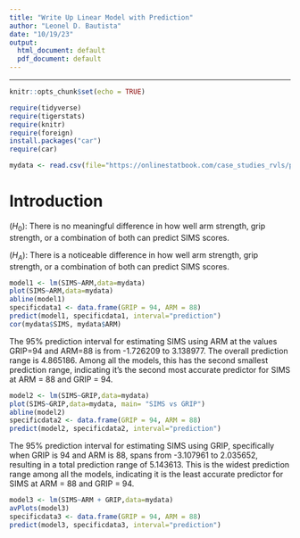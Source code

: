 ```yaml
---
title: "Write Up Linear Model with Prediction"
author: "Leonel D. Bautista"
date: "10/19/23"
output:
  html_document: default 
  pdf_document: default
---
```


---

```r
knitr::opts_chunk$set(echo = TRUE)
```

```r
require(tidyverse)
require(tigerstats)
require(knitr)
require(foreign)
install.packages("car")
require(car)

mydata <- read.csv(file="https://onlinestatbook.com/case_studies_rvls/physical_strength/data.txt",sep="",header=TRUE)

```

# Introduction

($H_0$): There is no meaningful difference in how well arm strength, grip strength, or a combination of both can predict SIMS scores.

($H_A$): There is a noticeable difference in how well arm strength, grip strength, or a combination of both can predict SIMS scores. 

```r
model1 <- lm(SIMS~ARM,data=mydata)
plot(SIMS~ARM,data=mydata)
abline(model1)
specificdata1 <- data.frame(GRIP = 94, ARM = 88)
predict(model1, specificdata1, interval="prediction")
cor(mydata$SIMS, mydata$ARM)
```

The 95% prediction interval for estimating SIMS using ARM at the values GRIP=94 and ARM=88 is from -1.726209 to 3.138977. The overall prediction range is 4.865186. Among all the models, this has the second smallest prediction range, indicating it's the second most accurate predictor for SIMS at ARM = 88 and GRIP = 94.    

```r
model2 <- lm(SIMS~GRIP,data=mydata)
plot(SIMS~GRIP,data=mydata, main= "SIMS vs GRIP")
abline(model2)
specificdata2 <- data.frame(GRIP = 94, ARM = 88)
predict(model2, specificdata2, interval="prediction")
```

The 95% prediction interval for estimating SIMS using GRIP, specifically when GRIP is 94 and ARM is 88, spans from -3.107961 to 2.035652, resulting in a total prediction range of 5.143613. This is the widest prediction range among all the models, indicating it is the least accurate predictor for SIMS at ARM = 88 and GRIP = 94.    

```r
model3 <- lm(SIMS~ARM + GRIP,data=mydata)
avPlots(model3)
specificdata3 <- data.frame(GRIP = 94, ARM = 88)
predict(model3, specificdata3, interval="prediction")
```
